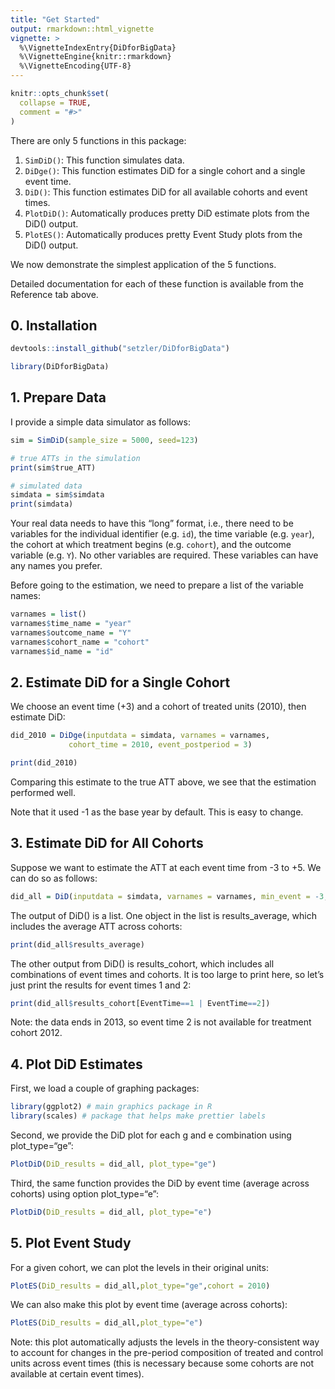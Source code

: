 ```yaml
---
title: "Get Started"
output: rmarkdown::html_vignette
vignette: >
  %\VignetteIndexEntry{DiDforBigData}
  %\VignetteEngine{knitr::rmarkdown}
  %\VignetteEncoding{UTF-8}
---
```


```r
knitr::opts_chunk$set(
  collapse = TRUE,
  comment = "#>"
)
```

There are only 5 functions in this package:

1. `SimDiD()`: This function simulates data.
2. `DiDge()`: This function estimates DiD for a single cohort and a single event time.
3. `DiD()`: This function estimates DiD for all available cohorts and event times.
4. `PlotDiD()`: Automatically produces pretty DiD estimate plots from the DiD() output.
5. `PlotES()`: Automatically produces pretty Event Study plots from the DiD() output.

We now demonstrate the simplest application of the 5 functions.

Detailed documentation for each of these function is available from the Reference tab above.

## 0. Installation


```r
devtools::install_github("setzler/DiDforBigData")
```

```r
library(DiDforBigData)
```


## 1. Prepare Data

I provide a simple data simulator as follows:

```r
sim = SimDiD(sample_size = 5000, seed=123)

# true ATTs in the simulation
print(sim$true_ATT)

# simulated data
simdata = sim$simdata
print(simdata)
```

Your real data needs to have this "long" format, i.e., there need to be variables for the individual identifier (e.g. `id`), the time variable (e.g. `year`), the cohort at which treatment begins (e.g. `cohort`), and the outcome variable (e.g. `Y`). No other variables are required. These variables can have any names you prefer.

Before going to the estimation, we need to prepare a list of the variable names:

```r
varnames = list()
varnames$time_name = "year" 
varnames$outcome_name = "Y"
varnames$cohort_name = "cohort"
varnames$id_name = "id"
```



## 2. Estimate DiD for a Single Cohort 

We choose an event time (+3) and a cohort of treated units (2010), then estimate DiD:

```r
did_2010 = DiDge(inputdata = simdata, varnames = varnames, 
             cohort_time = 2010, event_postperiod = 3)

print(did_2010)
```


Comparing this estimate to the true ATT above, we see that the estimation performed well.

Note that it used -1 as the base year by default. This is easy to change.



## 3. Estimate DiD for All Cohorts

Suppose we want to estimate the ATT at each event time from -3 to +5. We can do so as follows:

```r
did_all = DiD(inputdata = simdata, varnames = varnames, min_event = -3, max_event = 5)
```

The output of DiD() is a list. One object in the list is results_average, which includes the average ATT across cohorts:


```r
print(did_all$results_average)
```


The other output from DiD() is results_cohort, which includes all combinations of event times and cohorts. It is too large to print here, so let's just print the results for event times 1 and 2:

```r
print(did_all$results_cohort[EventTime==1 | EventTime==2])
```

Note: the data ends in 2013, so event time 2 is not available for treatment cohort 2012.


## 4. Plot DiD Estimates

First, we load a couple of graphing packages:

```r
library(ggplot2) # main graphics package in R
library(scales) # package that helps make prettier labels 
```

Second, we provide the DiD plot for each g and e combination using plot_type="ge":

```r
PlotDiD(DiD_results = did_all, plot_type="ge")
```

Third, the same function provides the DiD by event time (average across cohorts) using option plot_type="e":

```r
PlotDiD(DiD_results = did_all, plot_type="e")
```


## 5. Plot Event Study

For a given cohort, we can plot the levels in their original units:

```r
PlotES(DiD_results = did_all,plot_type="ge",cohort = 2010)
```

We can also make this plot by event time (average across cohorts):

```r
PlotES(DiD_results = did_all,plot_type="e")
```

Note: this plot automatically adjusts the levels in the theory-consistent way to account for changes in the pre-period composition of treated and control units across event times (this is necessary because some cohorts are not available at certain event times).




